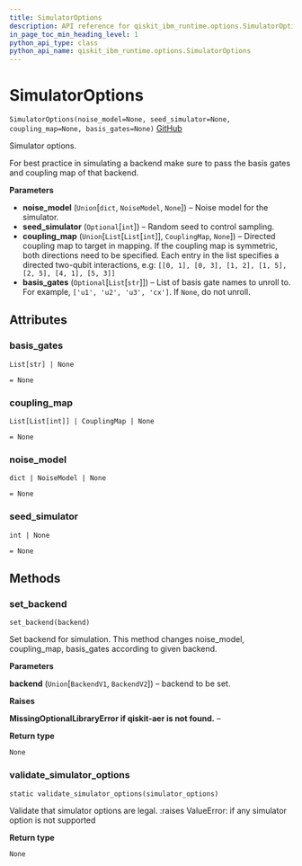 ```yaml
---
title: SimulatorOptions
description: API reference for qiskit_ibm_runtime.options.SimulatorOptions
in_page_toc_min_heading_level: 1
python_api_type: class
python_api_name: qiskit_ibm_runtime.options.SimulatorOptions
---
```


# SimulatorOptions

<span id="qiskit_ibm_runtime.options.SimulatorOptions" />

`SimulatorOptions(noise_model=None, seed_simulator=None, coupling_map=None, basis_gates=None)` [GitHub](https://github.com/qiskit/qiskit-ibm-runtime/tree/stable/0.15/qiskit_ibm_runtime/options/simulator_options.py "view source code")

Simulator options.

For best practice in simulating a backend make sure to pass the basis gates and coupling map of that backend.

**Parameters**

*   **noise\_model** (`Union`\[`dict`, `NoiseModel`, `None`]) – Noise model for the simulator.
*   **seed\_simulator** (`Optional`\[`int`]) – Random seed to control sampling.
*   **coupling\_map** (`Union`\[`List`\[`List`\[`int`]], `CouplingMap`, `None`]) – Directed coupling map to target in mapping. If the coupling map is symmetric, both directions need to be specified. Each entry in the list specifies a directed two-qubit interactions, e.g: `[[0, 1], [0, 3], [1, 2], [1, 5], [2, 5], [4, 1], [5, 3]]`
*   **basis\_gates** (`Optional`\[`List`\[`str`]]) – List of basis gate names to unroll to. For example, `['u1', 'u2', 'u3', 'cx']`. If `None`, do not unroll.

## Attributes

<span id="qiskit_ibm_runtime.options.SimulatorOptions.basis_gates" />

### basis\_gates

`List[str] | None`

`= None`

<span id="qiskit_ibm_runtime.options.SimulatorOptions.coupling_map" />

### coupling\_map

`List[List[int]] | CouplingMap | None`

`= None`

<span id="qiskit_ibm_runtime.options.SimulatorOptions.noise_model" />

### noise\_model

`dict | NoiseModel | None`

`= None`

<span id="qiskit_ibm_runtime.options.SimulatorOptions.seed_simulator" />

### seed\_simulator

`int | None`

`= None`

## Methods

### set\_backend

<span id="qiskit_ibm_runtime.options.SimulatorOptions.set_backend" />

`set_backend(backend)`

Set backend for simulation. This method changes noise\_model, coupling\_map, basis\_gates according to given backend.

**Parameters**

**backend** (`Union`\[`BackendV1`, `BackendV2`]) – backend to be set.

**Raises**

**MissingOptionalLibraryError if qiskit-aer is not found.** –

**Return type**

`None`

### validate\_simulator\_options

<span id="qiskit_ibm_runtime.options.SimulatorOptions.validate_simulator_options" />

`static validate_simulator_options(simulator_options)`

Validate that simulator options are legal. :raises ValueError: if any simulator option is not supported

**Return type**

`None`

